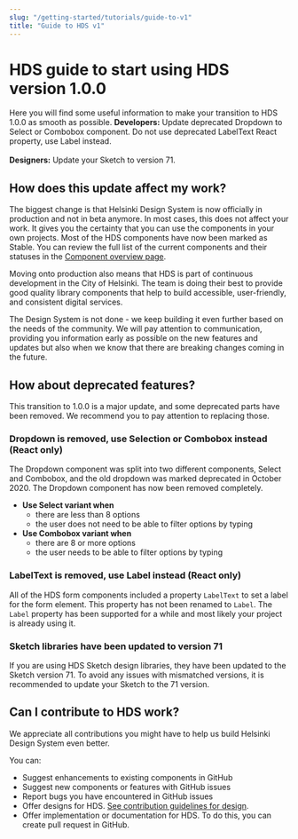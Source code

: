 ```yaml
---
slug: "/getting-started/tutorials/guide-to-v1"
title: "Guide to HDS v1"
---
```



# HDS guide to start using HDS version 1.0.0

<LeadParagraph>
  Here you will find some useful information to make your transition to HDS 1.0.0 as smooth as possible.
</LeadParagraph>

<Notification label="TLDR (Too long, didn't read)" className="siteNotification">
<b>Developers:</b> Update deprecated Dropdown to Select or Combobox component. Do not use deprecated LabelText React property, use Label instead.
<br /><br />
<b>Designers:</b> Update your Sketch to version 71.
</Notification>

## How does this update affect my work?
The biggest change is that Helsinki Design System is now officially in production and not in beta anymore. In most cases, this does not affect your work. It gives you the certainty that you can use the components in your own projects. Most of the HDS components have now been marked as Stable. You can review the full list of the current components and their statuses in the [Component overview page](/components).

Moving onto production also means that HDS is part of continuous development in the City of Helsinki. The team is doing their best to provide good quality library components that help to build accessible, user-friendly, and consistent digital services.

The Design System is not done - we keep building it even further based on the needs of the community. We will pay attention to communication, providing you information early as possible on the new features and updates but also when we know that there are breaking changes coming in the future.

## How about deprecated features?
This transition to 1.0.0 is a major update, and some deprecated parts have been removed. We recommend you to pay attention to replacing those.

### Dropdown is removed, use Selection or Combobox instead (React only)
The Dropdown component was split into two different components, Select and Combobox, and the old dropdown was marked deprecated in October 2020. The Dropdown component has now been removed completely.

- **Use Select variant when**
  - there are less than 8 options
  - the user does not need to be able to filter options by typing
- **Use Combobox variant when**
  - there are 8 or more options
  - the user needs to be able to filter options by typing

### LabelText is removed, use Label instead (React only)
All of the HDS form components included a property `LabelText` to set a label for the form element. This property has not been renamed to `Label`. The `Label` property has been supported for a while and most likely your project is already using it.

### Sketch libraries have been updated to version 71
If you are using HDS Sketch design libraries, they have been updated to the Sketch version 71. To avoid any issues with mismatched versions, it is recommended to update your Sketch to the 71 version.

## Can I contribute to HDS work?
We appreciate all contributions you might have to help us build Helsinki Design System even better. 

You can:
- <Link size="M" href="https://github.com/City-of-Helsinki/helsinki-design-system/issues/new?assignees=&labels=i%3A+enhancement&template=enhancement.md&title=" external>Suggest enhancements to existing components in GitHub</Link>
- <Link size="M" href="https://github.com/City-of-Helsinki/helsinki-design-system/issues/new?assignees=&labels=&template=feature_request.md&title=" external>Suggest new components or features with GitHub issues</Link>
- <Link size="M" href="https://github.com/City-of-Helsinki/helsinki-design-system/issues/new?assignees=&labels=i%3A+bug&template=bug_report.md&title=" external>Report bugs you have encountered in GitHub issues</Link>
- Offer designs for HDS. [See contribution guidelines for design](/about/contributing/design).
- Offer implementation or documentation for HDS. To do this, you can <Link size="M" href="https://github.com/City-of-Helsinki/helsinki-design-system/compare" external>create pull request in GitHub</Link>.

